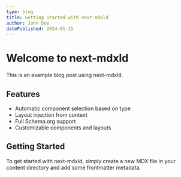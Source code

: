 ```yaml
---
type: blog
title: Getting Started with next-mdxld
author: John Doe
datePublished: 2024-01-15
---
```


# Welcome to next-mdxld

This is an example blog post using next-mdxld.

## Features

- Automatic component selection based on type
- Layout injection from context
- Full Schema.org support
- Customizable components and layouts

## Getting Started

To get started with next-mdxld, simply create a new MDX file in your content directory and add some frontmatter metadata.

